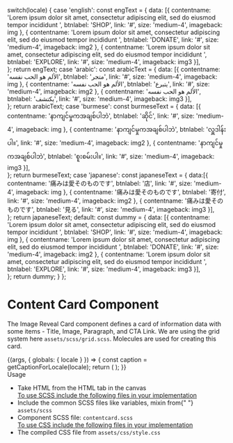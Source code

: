 
  switch(locale) {
    case 'english': const engText = {
      data: [{
        contentname: 'Lorem ipsum dolor sit amet, consectetur adipiscing elit, sed do eiusmod tempor incididunt ',
        btnlabel: 'SHOP',
        link: '#',
        size: 'medium-4',
        imageback: img
      },
      {
        contentname: 'Lorem ipsum dolor sit amet, consectetur adipiscing elit, sed do eiusmod tempor incididunt ',
        btnlabel: 'DONATE',
        link: '#',
        size: 'medium-4',
        imageback: img2
      },
      {
        contentname: 'Lorem ipsum dolor sit amet, consectetur adipiscing elit, sed do eiusmod tempor incididunt ',
        btnlabel: 'EXPLORE',
        link: '#',
        size: 'medium-4',
        imageback: img3
      }],      
    }; return engText;
    case 'arabic': const arabicText = {
      data: [{
        contentname: 'الألم هو الحب نفسه', 
        btnlabel: 'متجر',
        link: '#',
        size: 'medium-4',
        imageback: img
      },
      {
        contentname: 'الألم هو الحب نفسه', 
        btnlabel: 'يتبرع',
        link: '#',
        size: 'medium-4',
        imageback: img2
      },
      {
        contentname: 'الألم هو الحب نفسه', 
        btnlabel: 'يكتشف',
        link: '#',
        size: 'medium-4',
        imageback: img3
      }],      
    }; return arabicText;
    case 'burmese': const burmeseText = {
      data: [{
        contentname: 'နာကျင်မှုကအချစ်ပါဘဲ', 
        btnlabel: 'ဆိုင်',
        link: '#',
        size: 'medium-4',
        imageback: img
      },
      {
        contentname: 'နာကျင်မှုကအချစ်ပါဘဲ', 
        btnlabel: 'လှူဒါန်းပါ။',
        link: '#',
        size: 'medium-4',
        imageback: img2
      },
      {
        contentname: 'နာကျင်မှုကအချစ်ပါဘဲ', 
        btnlabel: 'စူးစမ်းပါ။',
        link: '#',
        size: 'medium-4',
        imageback: img3
      }],      
    }; return burmeseText;
    case 'japanese': const japaneseText = {
      data:[{
        contentname: '痛みは愛そのものです', 
        btnlabel: '店',
        link: '#',
        size: 'medium-4',
        imageback: img
      },
      {
        contentname: '痛みは愛そのものです', 
        btnlabel: '寄付',
        link: '#',
        size: 'medium-4',
        imageback: img2
      },
      {
        contentname: '痛みは愛そのものです', 
        btnlabel: '見る',
        link: '#',
        size: 'medium-4',
        imageback: img3
      }],      
    }; return japaneseText;
    default:
      const dummy =  {
        data: [{
          contentname: 'Lorem ipsum dolor sit amet, consectetur adipiscing elit, sed do eiusmod tempor incididunt ', 
          btnlabel: 'SHOP',
          link: '#',
          size: 'medium-4',
          imageback: img
        },
        {
          contentname: 'Lorem ipsum dolor sit amet, consectetur adipiscing elit, sed do eiusmod tempor incididunt ', 
          btnlabel: 'DONATE',
          link: '#',
          size: 'medium-4',
          imageback: img2
        },
        {
          contentname: 'Lorem ipsum dolor sit amet, consectetur adipiscing elit, sed do eiusmod tempor incididunt ', 
          btnlabel: 'EXPLORE',
          link: '#',
          size: 'medium-4',
          imageback: img3
        }],        
      };
    return dummy;
  }
};

<Meta title="Testing/Image Reveal Cards" />

<style>{`
 .subheading {
    font-weight: 700;
    font-size: 24px;
    color: #031c2d;
    letter-spacing: 1.5px;
    line-height: 24px;
    margin-bottom: 12px;
    margin-top: 40px;
  }
  .sbdocs .sbdocs-p,
  .sbdocs .sbdocs-li{
    font-size: 1rem;
  }
`}</style>

# Content Card Component

The Image Reveal Card component defines a card of information data with some items - Title, Image, Paragraph, and CTA Link. We are using the grid system here <code>assets/scss/grid.scss</code>. Molecules are used for creating this card.

<Story name="Image Reveal Cards">
  {(args, { globals: { locale } }) => {
    const caption = getCaptionForLocale(locale);
    return (
      <ImageRevealCards  
        data={caption.data}
        label={caption.label}
      ></ImageRevealCards>
    );
  }}
</Story>

<div className="subheading">Usage</div>
<ul>
  <li>Take HTML from the HTML tab in the canvas</li>
  <u>To use SCSS include the following files in your implementation</u>
  <li>
    Include the common SCSS files like variables, mixin from{" "}
    <code>assets/scss</code>
  </li>
  <li>
    Component SCSS file: <code>contentcard.scss</code>
  </li>
  <u>To use CSS include the following files in your implementation</u>
  <li>
    The compiled CSS file from <code>assets/css/style.css</code>
  </li>
</ul>
